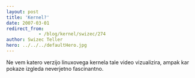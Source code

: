 ```yaml
---
layout: post
title: 'Kernel?'
date: 2007-03-01
redirect_from: 
            - /blog/kernel/swizec/274
author: Swizec Teller
hero: ../../../defaultHero.jpg
---
```

Ne vem katero verzijo linuxovega kernela tale video vizualizira, ampak kar pokaze izgleda neverjetno fascinantno.